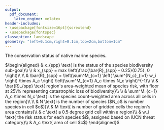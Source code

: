 ```yaml
---
output:
  pdf_document: 
    latex_engine: xelatex
header-includes:
- \usepackage[fontsize=16pt]{scrextend}
- \usepackage{fontspec}
classoption: landscape
geometry: "left=0.1cm,right=0.1cm,top=2cm,bottom=1cm"
---
```


\pagenumbering{gobble}

The conservation status of native marine species.

\vspace{0.5in}

\noindent
$\begin{aligned}
& x_{spp} \text{   is the status of the species biodiversity sub-goal}\\
\\
& x_{spp} = max \left(\frac{\bar{R}_{spp} - 0.25}{0.75}, 0 \right)\\
\\
& \bar{R}_{spp} = \left(\sum^M_{c=1} \left( \sum^{N_c}_{i=1} w_i \right) \times A_c \right) \left(\sum^M_{c=1} A_c \times N_c \right)^{-1}\\
\\
& \bar{R}_{spp} \text{  region's area-weighted mean of species risk, with floor at 25\% representing catastrophic loss of biodiversity}\\
\\
& \sum^M_{c=1} A_c \times N_c \text{  is the species count-weighted area across all cells in the region}\\
\\
& N \text{  is the number of species ($N_c$ is number species in cell $c$)}\\
& M \text{  is number of gridded cells the region's area contains}\\
& c \text{  a 0.5 degree grid cell within a region}\\
& w_i \text{  the risk status for each species $i$, assigned based on IUCN threat category}\\
& A_c \text{  area of cell $c$}
\end{aligned}$
